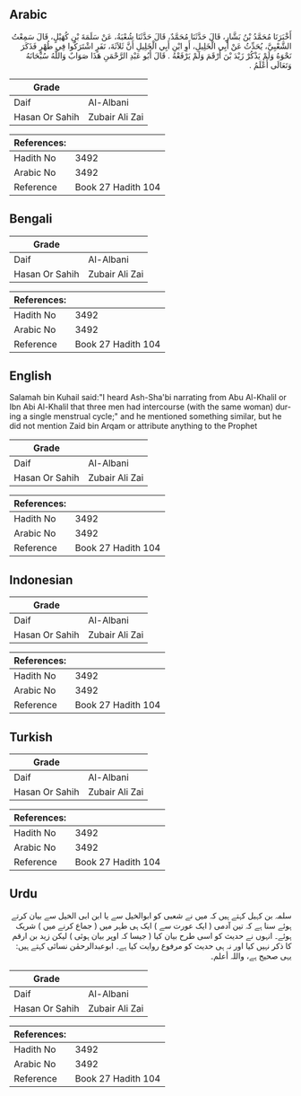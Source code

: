 ## Arabic


<div dir="rtl" lang="ar" style={{fontSize:'larger',backgroundColor:'#f8f9fa',padding:20}}>
أَخْبَرَنَا مُحَمَّدُ بْنُ بَشَّارٍ، قَالَ حَدَّثَنَا مُحَمَّدٌ، قَالَ حَدَّثَنَا شُعْبَةُ، عَنْ سَلَمَةَ بْنِ كُهَيْلٍ، قَالَ سَمِعْتُ الشَّعْبِيَّ، يُحَدِّثُ عَنْ أَبِي الْخَلِيلِ، أَوِ ابْنِ أَبِي الْخَلِيلِ أَنَّ ثَلاَثَةَ، نَفَرٍ اشْتَرَكُوا فِي طُهْرٍ فَذَكَرَ نَحْوَهُ وَلَمْ يَذْكُرْ زَيْدَ بْنَ أَرْقَمَ وَلَمْ يَرْفَعْهُ ‏.‏ قَالَ أَبُو عَبْدِ الرَّحْمَنِ هَذَا صَوَابٌ وَاللَّهُ سُبْحَانَهُ وَتَعَالَى أَعْلَمُ ‏.‏
</div>
<div style={{backgroundColor:'#f8f9fa',padding:20, marginBottom: 10}}><table> <thead> <tr> <th>Grade</th> <th></th> </tr> </thead> <tbody> <tr><td>Daif</td><td>Al-Albani</td></tr><tr><td>Hasan Or Sahih</td><td>Zubair Ali Zai</td></tr></tbody></table><table> <thead> <tr> <th>References:</th> <th></th> </tr> </thead> <tbody><tr><td>Hadith No</td><td>3492</td></tr><tr><td>Arabic No</td><td>3492</td></tr><tr><td>Reference</td><td>Book 27 Hadith 104</td></tr></tbody></table></div>

## Bengali


<div dir="ltr" lang="bn" style={{fontSize:'larger',backgroundColor:'#f8f9fa',padding:20}}>

</div>
<div style={{backgroundColor:'#f8f9fa',padding:20, marginBottom: 10}}><table> <thead> <tr> <th>Grade</th> <th></th> </tr> </thead> <tbody> <tr><td>Daif</td><td>Al-Albani</td></tr><tr><td>Hasan Or Sahih</td><td>Zubair Ali Zai</td></tr></tbody></table><table> <thead> <tr> <th>References:</th> <th></th> </tr> </thead> <tbody><tr><td>Hadith No</td><td>3492</td></tr><tr><td>Arabic No</td><td>3492</td></tr><tr><td>Reference</td><td>Book 27 Hadith 104</td></tr></tbody></table></div>

## English


<div dir="ltr" lang="en" style={{fontSize:'larger',backgroundColor:'#f8f9fa',padding:20}}>
Salamah bin Kuhail said:"I heard Ash-Sha'bi narrating from Abu Al-Khalil or Ibn Abi Al-Khalil that three men had intercourse (with the same woman) during a single menstrual cycle;" and he mentioned something similar, but he did not mention Zaid bin Arqam or attribute anything to the Prophet
</div>
<div style={{backgroundColor:'#f8f9fa',padding:20, marginBottom: 10}}><table> <thead> <tr> <th>Grade</th> <th></th> </tr> </thead> <tbody> <tr><td>Daif</td><td>Al-Albani</td></tr><tr><td>Hasan Or Sahih</td><td>Zubair Ali Zai</td></tr></tbody></table><table> <thead> <tr> <th>References:</th> <th></th> </tr> </thead> <tbody><tr><td>Hadith No</td><td>3492</td></tr><tr><td>Arabic No</td><td>3492</td></tr><tr><td>Reference</td><td>Book 27 Hadith 104</td></tr></tbody></table></div>

## Indonesian


<div dir="ltr" lang="id" style={{fontSize:'larger',backgroundColor:'#f8f9fa',padding:20}}>

</div>
<div style={{backgroundColor:'#f8f9fa',padding:20, marginBottom: 10}}><table> <thead> <tr> <th>Grade</th> <th></th> </tr> </thead> <tbody> <tr><td>Daif</td><td>Al-Albani</td></tr><tr><td>Hasan Or Sahih</td><td>Zubair Ali Zai</td></tr></tbody></table><table> <thead> <tr> <th>References:</th> <th></th> </tr> </thead> <tbody><tr><td>Hadith No</td><td>3492</td></tr><tr><td>Arabic No</td><td>3492</td></tr><tr><td>Reference</td><td>Book 27 Hadith 104</td></tr></tbody></table></div>

## Turkish


<div dir="ltr" lang="tr" style={{fontSize:'larger',backgroundColor:'#f8f9fa',padding:20}}>

</div>
<div style={{backgroundColor:'#f8f9fa',padding:20, marginBottom: 10}}><table> <thead> <tr> <th>Grade</th> <th></th> </tr> </thead> <tbody> <tr><td>Daif</td><td>Al-Albani</td></tr><tr><td>Hasan Or Sahih</td><td>Zubair Ali Zai</td></tr></tbody></table><table> <thead> <tr> <th>References:</th> <th></th> </tr> </thead> <tbody><tr><td>Hadith No</td><td>3492</td></tr><tr><td>Arabic No</td><td>3492</td></tr><tr><td>Reference</td><td>Book 27 Hadith 104</td></tr></tbody></table></div>

## Urdu


<div dir="rtl" lang="ur" style={{fontSize:'larger',backgroundColor:'#f8f9fa',padding:20}}>
سلمہ بن کہیل کہتے ہیں کہ میں نے شعبی کو ابوالخیل سے یا ابن ابی الخیل سے بیان کرتے ہوئے سنا ہے کہ تین آدمی ( ایک عورت سے ) ایک ہی طہر میں ( جماع کرنے میں ) شریک ہوئے۔ انہوں نے حدیث کو اسی طرح بیان کیا ( جیسا کہ اوپر بیان ہوئی ) لیکن زید بن ارقم کا ذکر نہیں کیا اور نہ ہی حدیث کو مرفوع روایت کیا ہے۔ ابوعبدالرحمٰن نسائی کہتے ہیں: یہی صحیح ہے، واللہ أعلم۔
</div>
<div style={{backgroundColor:'#f8f9fa',padding:20, marginBottom: 10}}><table> <thead> <tr> <th>Grade</th> <th></th> </tr> </thead> <tbody> <tr><td>Daif</td><td>Al-Albani</td></tr><tr><td>Hasan Or Sahih</td><td>Zubair Ali Zai</td></tr></tbody></table><table> <thead> <tr> <th>References:</th> <th></th> </tr> </thead> <tbody><tr><td>Hadith No</td><td>3492</td></tr><tr><td>Arabic No</td><td>3492</td></tr><tr><td>Reference</td><td>Book 27 Hadith 104</td></tr></tbody></table></div>